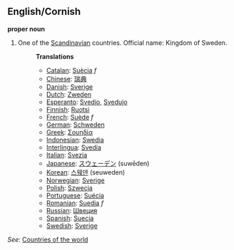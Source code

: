 ==English/Cornish==

'''proper noun'''

# One of the [[Scandinavian]] countries. Official name: Kingdom of Sweden.
#:'''Translations'''
#:*[[Catalan]]: [[Suècia]] ''f''
#:*[[Chinese]]: [[瑞典]]
#:*[[Danish]]: [[Sverige]]
#:*[[Dutch]]: [[Zweden]]
#:*[[Esperanto]]: [[Svedio]], [[Svedujo]]
#:*[[Finnish]]: [[Ruotsi]]
#:*[[French]]: [[Suède]] ''f''
#:*[[German]]: [[Schweden]]
#:*[[Greek]]: [[Σουηδία]]
#:*[[Indonesian]]: [[Swedia]]
#:*[[Interlingua]]: [[Svedia]]
#:*[[Italian]]: [[Svezia]]
#:*[[Japanese]]: [[スウェーデン]] (suwēden)
#:*[[Korean]]: [[스웨덴]] (seuweden)
#:*[[Norwegian]]: [[Sverige]]
#:*[[Polish]]: [[Szwecja]]
#:*[[Portuguese]]: [[Suécia]]
#:*[[Romanian]]: [[Suedia]] ''f''
#:*[[Russian]]: [[Швеция]]
#:*[[Spanish]]: [[Suecia]]
#:*[[Swedish]]: [[Sverige]]

''See'': [[Countries of the world]]